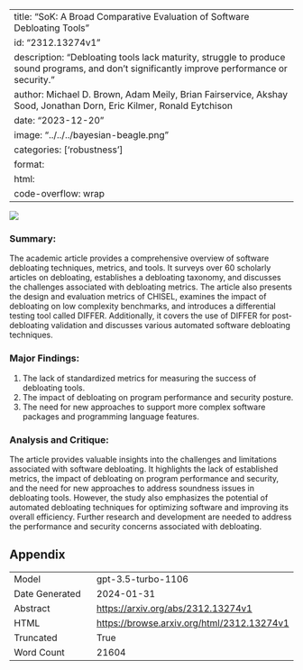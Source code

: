 
---
title: "SoK: A Broad Comparative Evaluation of Software Debloating Tools"
id: "2312.13274v1"
description: "Debloating tools lack maturity, struggle to produce sound programs, and don't significantly improve performance or security."
author: Michael D. Brown, Adam Meily, Brian Fairservice, Akshay Sood, Jonathan Dorn, Eric Kilmer, Ronald Eytchison
date: "2023-12-20"
image: "../../../bayesian-beagle.png"
categories: ['robustness']
format:
  html:
    code-overflow: wrap
---

![](None)

### Summary:

The academic article provides a comprehensive overview of software debloating techniques, metrics, and tools. It surveys over 60 scholarly articles on debloating, establishes a debloating taxonomy, and discusses the challenges associated with debloating metrics. The article also presents the design and evaluation metrics of CHISEL, examines the impact of debloating on low complexity benchmarks, and introduces a differential testing tool called DIFFER. Additionally, it covers the use of DIFFER for post-debloating validation and discusses various automated software debloating techniques.

### Major Findings:
1. The lack of standardized metrics for measuring the success of debloating tools.
2. The impact of debloating on program performance and security posture.
3. The need for new approaches to support more complex software packages and programming language features.

### Analysis and Critique:
The article provides valuable insights into the challenges and limitations associated with software debloating. It highlights the lack of established metrics, the impact of debloating on program performance and security, and the need for new approaches to address soundness issues in debloating tools. However, the study also emphasizes the potential of automated debloating techniques for optimizing software and improving its overall efficiency. Further research and development are needed to address the performance and security concerns associated with debloating.

## Appendix

|          |          |
|----------|----------|
| Model     | gpt-3.5-turbo-1106       |
| Date Generated     | 2024-01-31       |
| Abstract | [https://arxiv.org/abs/2312.13274v1](https://arxiv.org/abs/2312.13274v1)        |
| HTML     | [https://browse.arxiv.org/html/2312.13274v1](https://browse.arxiv.org/html/2312.13274v1)       |
| Truncated       | True       |
| Word Count       | 21604       |
